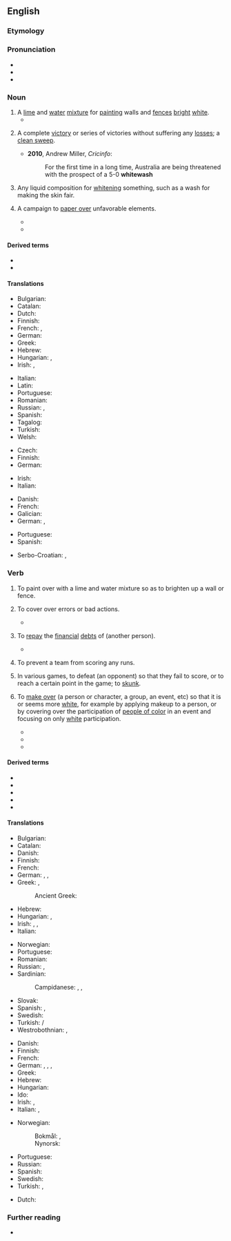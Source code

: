 ==English==

===Etymology===
{{compound|en|white|wash}}

===Pronunciation===
* {{IPA|en|/ˈwaɪtwɒʃ/}}
* {{audio|en|En-au-whitewash.ogg|Audio (AU)}}
* {{rhymes|en|aɪtwɒʃ}}

===Noun===
{{en-noun|~|es}}

# A [[lime]] and [[water]] [[mixture]] for [[painting]] walls and [[fence]]s [[bright]] [[white]].
#* {{quote-book|en|year=1952|author=L. F. Salzman|title=Building in England|page=157|passage=For walls plaster gave a smooth white surface; or if it was not sufficiently white, or had become discoloured, it could be brightened up with a coat of whitewash or paint.}}
# {{lb|en|sports}} A complete [[victory]] or series of victories without suffering any [[loss]]es; a [[clean sweep]].
#* '''2010''', Andrew Miller, ''Cricinfo'':
#*: For the first time in a long time, Australia are being threatened with the prospect of a 5-0 '''whitewash'''
# {{lb|en|obsolete}} Any liquid composition for [[whiten]]ing something, such as a wash for making the skin fair.
#: {{rfquotek|en|Addison}}
# {{lb|en|politics}} A campaign to [[paper over]] unfavorable elements.
#: {{ant|en|blackwash}}
#* {{quote-web
|en
|date=2018-01-24
|author=Hannah Beech
|author2=Rick Gladstone
|title=Citing ‘Whitewash,’ Bill Richardson Quits Rohingya Post
|work=New York Times
|url=https://www.nytimes.com/2018/01/24/world/asia/bill-richardson-myanmar-rohingya.html
|passage=“She has developed an arrogance of power,” Mr. Richardson said by telephone during a layover in Tokyo on his way back to New Mexico from Myanmar. “I’ve known her a long time and am fond of her, but she basically is unwilling to listen to bad news, and I don’t want to be part of a '''whitewash'''.”}}
#* {{quote-web
|en
|date=2019-06-13
|author=Kalyeena Makortoff
|title=FCA report into RBS called a 'complete whitewash' by critics
|work=The Guardian
|url=https://www.theguardian.com/business/2019/jun/13/fca-report-into-rbs-branded-complete-whitewash
|passage=A report by the City watchdog into the scandal at Royal Bank of Scotland’s turnaround unit has been described as a '''whitewash''' after the regulator confirmed it would not punish the bank for mistreating business customers following the financial crash.}}

====Derived terms====
* {{l|en|whitewashing}}
* {{l|en|whitewashed}}

====Translations====
{{trans-top|lime and water mixture}}
* Bulgarian: {{t-needed|bg}}
* Catalan: {{t+|ca|blanquejat|m}}
* Dutch: {{t+|nl|witkalk}}
* Finnish: {{t|fi|kalkkivelli}}
* French: {{t+|fr|lait de chaux}}, {{t+|fr|badigeon|m}}
* German: {{t+|de|Tünche|f}}
* Greek: {{t+|el|ασβεστόνερο|n}}
* Hebrew: {{t+|he|סִיד|m|tr=sid}}
* Hungarian: {{t|hu|mész}}, {{t|hu|mészfesték}}
* Irish: {{t|ga|aoldath|m}}, {{t|ga|aol|m}}
{{trans-mid}}
* Italian: {{t+|it|calce|f}}
* Latin: {{t|la|albārium|n}}
* Portuguese: {{t+|pt|cal|f}}
* Romanian: {{t-needed|ro}}
* Russian: {{t|ru|известко́вый раство́р|m}}, {{t+|ru|побе́лка|f}}
* Spanish: {{t-needed|es}}
* Tagalog: {{t|tl|apog na pampinta}}
* Turkish: {{t+|tr|badana}}
* Welsh: {{t|cy|gwyngalch|m}}
{{trans-bottom}}

{{trans-top|victory}}
* Czech: {{t+|cs|kanár|m}}
* Finnish: {{t+|fi|murskavoitto}}
* German: {{t|de|Zu-null-Sieg|m}}
{{trans-mid}}
* Irish: {{t|ga|[[bua]] [[gan]] [[scór]] a [[géilleadh|ghéilleadh]]|m}}
* Italian: {{t+|it|cappotto|m}}
{{trans-bottom}}

{{trans-top|campaign to paper over unfavorable elements.}}
* Danish: {{t|da|hvidvask|c}}
* French: {{t+|fr|blanchir}}
* Galician: {{t+|gl|branquear}}
* German: {{t+|de|reinwaschen}}, {{t|de|schönfärben}}
{{trans-mid}}
* Portuguese: {{t+|pt|branquear}}
* Spanish: {{t+|es|blanquear}}
{{trans-bottom}}

{{checktrans-top}}
* Serbo-Croatian: {{t+check|sh|belilo|n}}, {{t+check|sh|kreč|m}}
{{trans-mid}}
{{trans-bottom}}

===Verb===
{{en-verb|es}}

# To paint over with a lime and water mixture so as to brighten up a wall or fence.
#: {{ux|en|The houses looked very bright when they '''whitewashed''' the whole neighborhood.}}
# {{lb|en|figurative}} To cover over errors or bad actions.
#: {{ant|en|blackwash}}
#: {{ux|en|In his sermon, the minister didn't try to '''whitewash''' over the sins of his church.}}
#* {{quote-web
|en
|date=2015-11-12
|author=Se-Woong Koo
|title=South Korea’s Textbook Whitewash
|work=New York Times
|url=https://www.nytimes.com/2015/11/13/opinion/south-koreas-textbook-whitewash.html
|passage=The books have yet to be written. But there is no question that Ms. Park and her Saenuri Party will '''whitewash''' the past to bolster the conservative cause at the expense of the education system and South Korea’s international reputation as a democracy, and harm Seoul’s attempt to hold Japan accountable for its wartime conduct.}}
# {{lb|en|dated|transitive}} To [[repay]] the [[financial]] [[debt]]s of (another person).
#* {{Q|en|Dickens|The Pickwick Papers|43|quote=Meanwhile, Sam, having been formally introduced to the '''whitewashed''' gentleman and his friends, as the offspring of Mr. Weller, of the Belle Savage, was treated with marked distinction, and invited to regale himself with them in honour of the occasion—an invitation which he was by no means backward in accepting.}}
# {{lb|en|baseball|slang|dated|late|19th century|archaic}} To prevent a team from scoring any runs.
# {{lb|en|US|UK|slang}} In various games, to defeat (an opponent) so that they fail to score, or to reach a certain point in the game; to [[skunk]].
# {{lb|en|pejorative}} To [[make over]] (a person or character, a group, an event, etc) so that it is or seems more [[white]], for example by applying makeup to a person, or by covering over the participation of [[people of color]] in an event and focusing on only [[white]] participation.
#* {{quote-web|en|author=Ernest Owens|date=2015-06-08|url=https://www.huffingtonpost.com/ernest-owens/hollywood-dont-you-dare-w_b_7946860.html|work=HuffPost|title=Hollywood, Don't You Dare Whitewash Stonewall|passage=If you appreciate historical accuracy and fair inclusion, don’t go see this film. If you don’t want to fuel the economy at another Hollywood attempt of '''whitewashing''' American history, don’t give any aspect of this film a single dime or promotion.}} <!--not durable and so doesn't count towards ATTEST, but is acceptable as a good illustration of use-->
#* {{quote-web|en|title=Ghost in the Shell’s whitewashing: does Hollywood have an Asian problem?|author=Steve Rose|date=2017-03-31|work=The Guardian|url=https://www.theguardian.com/film/2017/mar/31/ghost-in-the-shells-whitewashing-does-hollywood-have-an-asian-problem|passage=From Scarlett Johansson’s heroine in the remake of the anime classic to Tilda Swinton as a Himalayan high priest in Doctor Strange, the film industry stands accused of '''whitewashing''' Asian characters and culture. Does it have a defence?}}
#* {{quote-web|en|title=Naomi Osaka sponsor apologises for 'whitewashing' tennis star in ad|author=Justin McCurry|date=2019-01-23|work=The Guardian|url=https://www.theguardian.com/sport/2019/jan/23/naomi-osaka-sponsor-apologises-for-whitewashing-tennis-star-in-ad|passage=The ad, which also features her compatriot Kei Nishikori, drew criticism on social media, with many users accusing Nissin of '''whitewashing''' Osaka, whose mother is Japanese.}}

====Derived terms====
* {{l|en|bluewash}}
* {{l|en|brownwash}}
* {{l|en|cloudwash}}
* {{l|en|greenwash}}
* {{l|en|pinkwash}}

====Translations====
{{trans-top|paint}}
* Bulgarian: {{t-needed|bg}}
* Catalan: {{t+|ca|emblanquinar}}
* Danish: {{t|da|hvidkalke}}
* Finnish: {{t+|fi|kalkita}}
* French: {{t+|fr|badigeonner}}
* German: {{l|de|etwas}} {{l|de|weiß}} {{t+|de|anstreichen}}, {{t+|de|weißen}}, {{t+|de|weißeln}}
* Greek: {{t+|el|ασπρίζω}}, {{t+|el|ασβεστώνω}}
*: Ancient Greek: {{t|grc|κονιάω}}
* Hebrew: {{t+|he|סִיֵּד|tr=siyyéd}}
* Hungarian: {{t+|hu|meszel}}, {{t|hu|kimeszel}}
* Irish: {{t|ga|aol}}, {{t|ga|aoldathaigh}}, {{t|ga|aoldath a chur ar}}
* Italian: {{t+|it|imbiancare}}
{{trans-mid}}
* Norwegian: {{t|no|hvitkalke}}
* Portuguese: {{t+|pt|caiar}}
* Romanian: {{t-needed|ro}}
* Russian: {{t+|ru|бели́ть|impf}}, {{t+|ru|побели́ть|pf}}
* Sardinian:
*: Campidanese: {{t|sc|candéssiri}}, {{t|sc|scandèssiri}}, {{t|sc|imbarchinài}}
* Slovak: {{t-needed|sk}}
* Spanish: {{t+|es|blanquear}}, {{t+|es|encalar}}
* Swedish: {{t+|sv|vitmena}}
* Turkish: {{l|tr|beyaza}} {{t+|tr|badanalamak}}/{{t+|tr|boyamak}}
* Westrobothnian: {{t|gmq-bot|smeekk}}, {{t|gmq-bot|smeets}}
{{trans-bottom}}

{{trans-top|cover errors}}
* Danish: {{t|da|hvidvaske}}
* Finnish: {{t+|fi|peitellä}}
* French: {{t+|fr|blanchir}}
* German: {{qualifier|sb.}} {{l|de|jemanden}} {{t+|de|reinwaschen}}, {{qualifier|sth.}} {{l|de|etwas}} {{t|de|schönfärben}}, {{qualifier|sth.}} {{l|de|etwas}} {{t+|de|beschönigen}}, {{t+|de|schönreden}}
* Greek: {{t|el|καλύπτω λάθη}}
* Hebrew: {{t+|he|טִיֵּחַ|tr=tiyyé'aẖ}}
* Hungarian: {{t|hu|tisztára mos}}
* Ido: {{t+|io|velizar}}
* Irish: {{t|ga|ceil}}, {{t|ga|cuir i bhfolach}}
* Italian: {{t|it|lavare via}}, {{t+|it|cancellare}}
{{trans-mid}}
* Norwegian:
*: Bokmål: {{t|nb|hvitvaske}}, {{t|nb|kvitvaske}}
*: Nynorsk: {{t|nn|kvitvaske}}
* Portuguese: {{t+|pt|encobrir}}
* Russian: {{t+|ru|обели́ть|pf}}
* Spanish: {{t+|es|encubrir}}
* Swedish: {{t+|sv|vitmena}}
* Turkish: {{qualifier|sb.}} {{t+|tr|aklamak}}, {{qualifier|sth.}} {{t+|tr|temize çıkarmak}}
{{trans-bottom}}

{{checktrans-top}}
* Dutch: {{t+|nl|witten}}
{{trans-mid}}
{{trans-bottom}}

===Further reading===
* {{pedia}}
